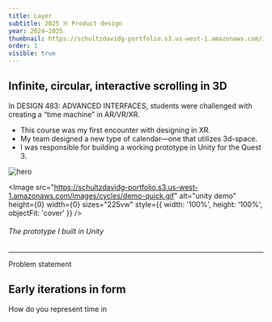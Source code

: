 ```yaml
---
title: Layer
subtitle: 2025 ※ Product design
year: 2024–2025
thumbnail: https://schultzdavidg-portfolio.s3.us-west-1.amazonaws.com/images/terrariumxr/hero.png
order: 1
visible: true
---
```


<TitleSection />

## Infinite, circular, interactive scrolling in 3D

In DESIGN 483: ADVANCED INTERFACES, students were challenged with creating a “time machine” in AR/VR/XR.

- This course was my first encounter with designing in XR.
- My team designed a new type of calendar—one that utilizes 3d-space.
- I was responsible for building a working prototype in Unity for the Quest 3.

![hero](https://schultzdavidg-portfolio.s3.us-west-1.amazonaws.com/images/cycles/hero2.jpg)

<Image
    src="https://schultzdavidg-portfolio.s3.us-west-1.amazonaws.com/images/cycles/demo-quick.gif"
    alt="unity demo"
    height={0}
    width={0}
    sizes="225vw"
    style={{ width: '100%', height: '100%', objectFit: 'cover' }}
/>
###### The prototype I built in Unity


---


<Anchor id="problem-statement">Problem statement</Anchor>
## Early iterations in form
How do you represent time in 